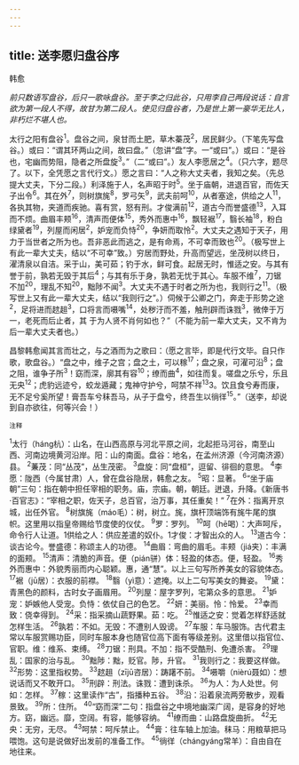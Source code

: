```yaml
---
---
---
```

title: 送李愿归盘谷序
---



韩愈

*前只数语写盘谷，后只一歌咏盘谷。至于李之归此谷，只用李自己两段说话：自言欲为第一段人不得，故甘为第二段人。使见归盘谷者，乃是世上第一豪华无比人，非朽烂不堪人也。*

太行之阳有盘谷<sup>1</sup>。盘谷之间，泉甘而土肥，草木蓁茂<sup>2</sup>，居民鲜少。（下笔先写盘谷。）或曰：“谓其环两山之间，故曰盘。”（忽讲“盘”字。一“或曰”。）或曰：“是谷也，宅幽而势阻，隐者之所盘旋<sup>3</sup>。”（二“或曰”。）友人李愿居之<sup>4</sup>。（只六字，题尽了。以下，全凭愿之言代行文。）愿之言曰：“人之称大丈夫者，我知之矣。（先总提大丈夫，下分二段。）利泽施于人，名声昭于时<sup>5</sup>。坐于庙朝，进退百官，而佐天子出令<sup>6</sup>。其在外<sup>7</sup>，则树旗旄<sup>8</sup>，罗弓矢<sup>9</sup>，武夫前呵<sup>10</sup>，从者塞途，供给之人<sup>11</sup>，各执其物，夹道而疾驰。喜有赏，怒有刑。才俊满前<sup>12</sup>，道古今而誉盛德<sup>13</sup>，入耳而不烦。曲眉丰颊<sup>16</sup>，清声而便体<sup>15</sup>，秀外而惠中<sup>16</sup>，飘轻裾<sup>17</sup>，翳长袖<sup>18</sup>，粉白绿黛者<sup>19</sup>，列屋而闲居<sup>2</sup>，妒宠而负恃<sup>20</sup>，争妍而取怜<sup>2</sup>。大丈夫之遇知于天子，用力于当世者之所为也。吾非恶此而逃之，是有命焉，不可幸而致也<sup>20</sup>。（极写世上有此一辈大丈夫，结以“不可幸”致。）穷居而野处，升高而望远，坐茂树以终日，濯清泉以自洁。采于山，美可茹；钓于水，鲜可食。起居无时，惟适之安。与其有誉于前，孰若无毁于其后<sup>4</sup>；与其有乐于身，孰若无忧于其心。车服不维<sup>7</sup>，刀锯不加<sup>20</sup>，理乱不知<sup>20</sup>，黜陟不闻<sup>3</sup>。大丈夫不遇于时者之所为也，我则行之<sup>11</sup>。（极写世上又有此一辈大丈夫，结以“我则行之”。）伺候于公卿之门，奔走于形势之途<sup>2</sup>，足将进而趑趄<sup>3</sup>，口将言而嗫嘴<sup>14</sup>，处秽汙而不羞，触刑辟而诛戮<sup>3</sup>，微倖于万一，老死而后止者，其
于为人贤不肖何如也？”（不能为前一辈大丈夫，又不肯为后一辈大丈夫者也。）

昌黎韩愈闻其言而壮之，与之酒而为之歌曰：（愿之言毕，即是代行文毕。自只作歌，歌盘谷。）“盘之中，维子之宫；盘之土，可以稼<sup>17</sup>；盘之泉，可濯可沿<sup>8</sup>；盘之阻，谁争子所<sup>3</sup>！窈而深，廓其有容<sup>10</sup>；缭而曲<sup>4</sup>，如往而复。嗟盘之乐兮，乐且无央<sup>12</sup>；虎豹远迹兮，蛟龙遁藏；鬼神守护兮，呵禁不祥<sup>13</sup>3。饮且食兮寿而康，无不足兮奚所望！膏吾车兮秣吾马，从子于盘兮，终吾生以徜徉<sup>15</sup>。”（送李，却说到自亦欲往，何等兴会！）

<sup>注释</sup>

<sup>1</sup>太行（háng杭）：山名，在山西高原与河北平原之间，北起拒马河谷，南至山西、河南边境黄河沿岸。阳：山的南面。盘谷：地名，在孟州济源（今河南济源）县。
<sup>2</sup>蒹茂：同“丛茂”，丛生茂密。
<sup>3</sup>盘旋：同“盘桓”，逗留、徘徊的意思。
<sup>4</sup>李愿：陇西（今属甘肃）人，曾在盘谷隐居，韩愈之友。
<sup>5</sup>昭：显著。
<sup>6</sup>“坐于庙朝”三句：指在朝中担任宰相的职务。庙，宗庙。朝，朝廷。迸退，升降。《新唐书·百官志》：“宰相之职，佐天子，总百官，治万事，其任重矣！”
<sup>7</sup>在外：指离开京城，出任外官。
<sup>8</sup>树旗旄（máo毛）：树，树立。旄，旗杆顶端饰有旄牛尾的旗帜。这里用以指皇帝赐给节度使的仪仗。
<sup>9</sup>罗：罗列。
<sup>10</sup>呵（hē喝）：大声呵斥，命令行人让道。1供给之人：供应差遣的奴仆。1才俊：才智出众的人。
<sup>13</sup>道古今：谈古论今。誉盛德：称颂主人的功德。
<sup>14</sup>曲眉：弯曲的眉毛。丰颊（jiá夹）：丰满的面颊。
<sup>15</sup>清声：清脆的声音。便（pián骈）体：轻盈的体态。便，轻盈。
<sup>16</sup>秀外而惠中：外貌秀丽而内心聪颖。惠，通“慧”。以上三句写所养美女的容貌体态。
<sup>17</sup>裾（jū居）：衣服的前襟。
<sup>18</sup>翳（yì意）：遮掩。以上二句写美女的舞姿。
<sup>19</sup>黛：青黑色的颜料，古时女子画眉用。
<sup>20</sup>列屋：屋字罗列，宅第众多的意思。
<sup>21</sup>妒宠：妒嫉他人受宠。负恃：依仗自己的色艺。
<sup>22</sup>妍：美丽。怜：怜爱。
<sup>23</sup>幸而致：侥幸得到。
<sup>24</sup>采：指采摘山蔬野果。茹：吃。
<sup>25</sup>惟适之安：觉着怎样舒适就怎样生活。
<sup>26</sup>孰若：不如。无毁：不遭别人毁谤。
<sup>27</sup>车服：车马服饰。古代君主常以车服赏赐功臣，同时车服本身也随官位高下面有等级差别。这里借以指官位、官职。维：维系、束缚。
<sup>28</sup>刀锯：刑具。不加：指不受酷刑、免遭杀害。
<sup>29</sup>理乱：国家的治与乱。
<sup>30</sup>黜陟：黜，贬官。陟，升官。
<sup>31</sup>我则行之：我要这样做。
<sup>32</sup>形势：这里指权势。
<sup>33</sup>趑趄（zījū咨居）：踌躇不前。
<sup>34</sup>嗫嚼（nièrú聂如）：想说话而又不敢开口。
<sup>35</sup>刑辟：刑法。诛戮：遭到诛杀。
<sup>36</sup>为人：为人处世。何如：怎样。
<sup>37</sup>稼：这里读作“古”，指播种五谷。
<sup>38</sup>沿：沿着泉流两旁散步，观看景致。
<sup>39</sup>所：住所。
<sup>40</sup>“窈而深”二句：指盘谷之中境地幽深广阔，是容身的好地方。窈，幽远。靡，空阔。有容，能够容纳。
<sup>41</sup>缭而曲：山路盘旋曲折。
<sup>42</sup>无央：无穷，无尽。
<sup>43</sup>呵禁：呵斥禁止。
<sup>44</sup>膏：往车轴上加油。秣马：用粮草把马喂饱。这句是说做好出发前的准备工作。
<sup>45</sup>徜徉（chángyáng常羊）：自由自在地往来。